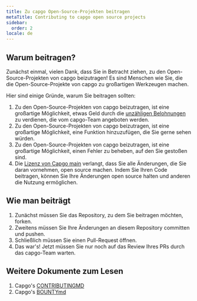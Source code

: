 ```yaml
---
title: Zu capgo Open-Source-Projekten beitragen
metaTitle: Contributing to capgo open source projects
sidebar:
  order: 2
locale: de
---
```


## Warum beitragen?

Zunächst einmal, vielen Dank, dass Sie in Betracht ziehen, zu den Open-Source-Projekten von capgo beizutragen! Es sind Menschen wie Sie, die die Open-Source-Projekte von capgo zu großartigen Werkzeugen machen.

Hier sind einige Gründe, warum Sie beitragen sollten:

1. Zu den Open-Source-Projekten von capgo beizutragen, ist eine großartige Möglichkeit, etwas Geld durch die [unzähligen Belohnungen](https://consolealgoraio/org/Capgo/) zu verdienen, die vom capgo-Team angeboten werden.
2. Zu den Open-Source-Projekten von capgo beizutragen, ist eine großartige Möglichkeit, eine Funktion hinzuzufügen, die Sie gerne sehen würden.
3. Zu den Open-Source-Projekten von capgo beizutragen, ist eine großartige Möglichkeit, einen Fehler zu beheben, auf den Sie gestoßen sind.
4. Die [Lizenz von Capgo main](https://githubcom/Cap-go/capgo/blob/main/LICENSE/) verlangt, dass Sie alle Änderungen, die Sie daran vornehmen, open source machen. Indem Sie Ihren Code beitragen, können Sie Ihre Änderungen open source halten und anderen die Nutzung ermöglichen.

## Wie man beiträgt

1. Zunächst müssen Sie das Repository, zu dem Sie beitragen möchten, forken.
2. Zweitens müssen Sie Ihre Änderungen an diesem Repository committen und pushen.
3. Schließlich müssen Sie einen Pull-Request öffnen.
4. Das war's! Jetzt müssen Sie nur noch auf das Review Ihres PRs durch das capgo-Team warten.

## Weitere Dokumente zum Lesen

1. Capgo's [CONTRIBUTINGMD](https://githubcom/Cap-go/capgo/blob/main/CONTRIBUTINGmd/)
2. Capgo's [BOUNTYmd](https://githubcom/Cap-go/capgo/blob/main/BOUNTYmd/)